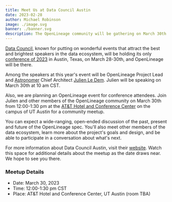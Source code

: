 ```yaml
---
title: Meet Us at Data Council Austin
date: 2023-02-28
author: Michael Robinson
image: ./image.svg
banner: ./banner.svg
description: The OpenLineage community will be gathering on March 30th at Data Council Austin -- join us!
---
```


[Data Council](https://www.datacouncil.ai/), known for putting on wonderful 
events that attract the best and brightest speakers in the data ecosystem, will 
be holding its only [conference of 2023](https://www.datacouncil.ai/austin) in 
Austin, Texas, on March 28-30th, and OpenLineage will be there. 

Among the speakers at this year's event will be OpenLineage Project Lead and 
[Astronomer](https://astronomer.io) Chief Architect [Julien Le Dem](https://www.datacouncil.ai/talks/ten-years-of-building-open-source-standards?hsLang=en).
Julien will be speaking on March 30th at 10 am CST.

Also, we are planning an OpenLineage event for conference attendees. Join Julien 
and other members of the OpenLineage community on March 30th from 12:00-1:30 pm 
at the [AT&T Hotel and Conference Center](https://meetattexas.com/hotel) on the 
campus of UT Austin for a community meetup.

You can expect a wide-ranging, open-ended discussion of the past, present and 
future of the OpenLineage spec. You'll also meet other members of the data 
ecosystem, learn more about the project's goals and design, and be able to 
participate in a conversation about what's next.

For more information about Data Council Austin, visit their 
[website](https://www.datacouncil.ai/austin). Watch this space for additional 
details about the meetup as the date draws near. We hope to see you there.

### Meetup Details
- Date: March 30, 2023
- Time: 12:00-1:30 pm CST 
- Place: AT&T Hotel and Conference Center, UT Austin (room TBA)
